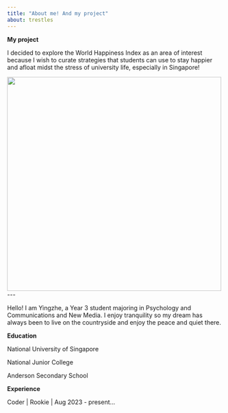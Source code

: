 ```yaml
---
title: "About me! And my project"
about: trestles
---
```


**My project**

I decided to explore the World Happiness Index as an area of interest because I wish to curate strategies that students can use to stay happier and afloat midst the stress of university life, especially in Singapore!

![](images/photo_2023-08-30_23-16-39.jpg){width="500"}
\-\--

Hello! I am Yingzhe, a Year 3 student majoring in Psychology and Communications and New Media. I enjoy tranquility so my dream has always been to live on the countryside and enjoy the peace and quiet there.

**Education**

National University of Singapore

National Junior College

Anderson Secondary School

**Experience**

Coder \| Rookie \| Aug 2023 - present...
